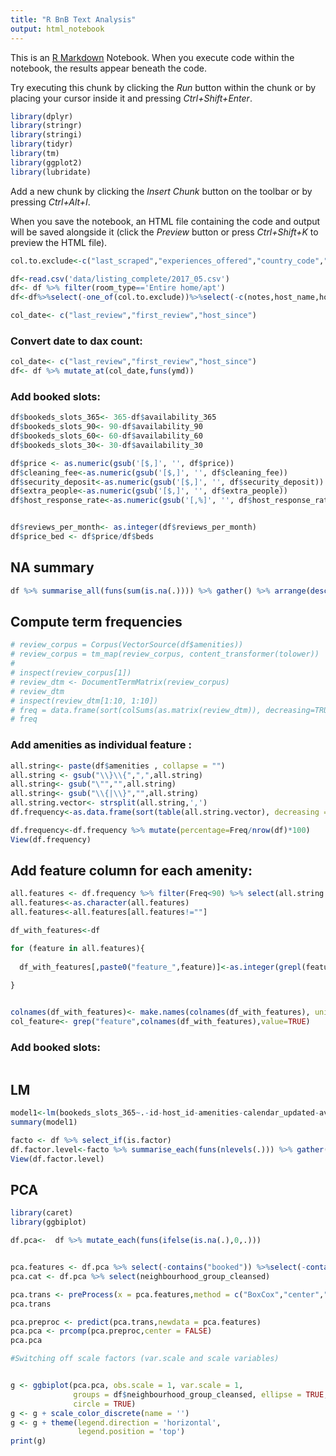 ```yaml
---
title: "R BnB Text Analysis"
output: html_notebook
---
```


This is an [R Markdown](http://rmarkdown.rstudio.com) Notebook. When you execute code within the notebook, the results appear beneath the code. 

Try executing this chunk by clicking the *Run* button within the chunk or by placing your cursor inside it and pressing *Ctrl+Shift+Enter*. 

```r
library(dplyr)
library(stringr)
library(stringi)
library(tidyr)
library(tm)
library(ggplot2)
library(lubridate)
```

Add a new chunk by clicking the *Insert Chunk* button on the toolbar or by pressing *Ctrl+Alt+I*.

When you save the notebook, an HTML file containing the code and output will be saved alongside it (click the *Preview* button or press *Ctrl+Shift+K* to preview the HTML file).
```r

col.to.exclude<-c("last_scraped","experiences_offered","country_code","country","requires_license","host_acceptance_rate","calendar_last_scraped","summary","square_feet","has_availability","license","jurisdiction_names","room_type","state","city","smart_location","neighbourhood","neighbourhood_cleansed","host_neighbourhood","market","scrape_id")

df<-read.csv('data/listing_complete/2017_05.csv')
df<- df %>% filter(room_type=='Entire home/apt')
df<-df%>%select(-one_of(col.to.exclude))%>%select(-c(notes,host_name,host_about,interaction,access,neighborhood_overview,house_rules,transit,space,host_thumbnail_url,host_picture_url,host_url,thumbnail_url,medium_url,xl_picture_url,name,description,picture_url,listing_url))%>%select(-one_of(c("zipcode","host_verifications","weekly_price","monthly_price","street","host_location")))

col_date<- c("last_review","first_review","host_since")

```
### Convert date to dax count:
```r
col_date<- c("last_review","first_review","host_since")
df<- df %>% mutate_at(col_date,funs(ymd))
```

### Add booked slots:
```r

df$bookeds_slots_365<- 365-df$availability_365
df$bookeds_slots_90<- 90-df$availability_90
df$bookeds_slots_60<- 60-df$availability_60
df$bookeds_slots_30<- 30-df$availability_30
```


```r
df$price <- as.numeric(gsub('[$,]', '', df$price))
df$cleaning_fee<-as.numeric(gsub('[$,]', '', df$cleaning_fee))
df$security_deposit<-as.numeric(gsub('[$,]', '', df$security_deposit))
df$extra_people<-as.numeric(gsub('[$,]', '', df$extra_people))
df$host_response_rate<-as.numeric(gsub('[,%]', '', df$host_response_rate))


df$reviews_per_month<- as.integer(df$reviews_per_month)
df$price_bed <- df$price/df$beds
```

## NA summary
```r
df %>% summarise_all(funs(sum(is.na(.)))) %>% gather() %>% arrange(desc(value))
```

## Compute term frequencies
```r
# review_corpus = Corpus(VectorSource(df$amenities))
# review_corpus = tm_map(review_corpus, content_transformer(tolower))
# 
# inspect(review_corpus[1])
# review_dtm <- DocumentTermMatrix(review_corpus)
# review_dtm
# inspect(review_dtm[1:10, 1:10])
# freq = data.frame(sort(colSums(as.matrix(review_dtm)), decreasing=TRUE))
# freq
```


### Add amenities as individual feature :
```r
all.string<- paste(df$amenities , collapse = "")
all.string <- gsub("\\}\\{",",",all.string)
all.string<- gsub("\"","",all.string)
all.string<- gsub("\\{|\\}","",all.string)
all.string.vector<- strsplit(all.string,',')
df.frequency<-as.data.frame(sort(table(all.string.vector), decreasing = TRUE))

```

```r

df.frequency<-df.frequency %>% mutate(percentage=Freq/nrow(df)*100)
View(df.frequency)
```

## Add feature column for each amenity:

```r
all.features <- df.frequency %>% filter(Freq<90) %>% select(all.string.vector) %>%  .[["all.string.vector"]]
all.features<-as.character(all.features)
all.features<-all.features[all.features!=""]

df_with_features<-df

for (feature in all.features){
  
  df_with_features[,paste0("feature_",feature)]<-as.integer(grepl(feature, df$amenities))
  
}


colnames(df_with_features)<- make.names(colnames(df_with_features), unique = TRUE)
col_feature<- grep("feature",colnames(df_with_features),value=TRUE)
```

### Add booked slots:
```r


```

## LM

```r

model1<-lm(bookeds_slots_365~.-id-host_id-amenities-calendar_updated-availability_365-availability_90-availability_60-availability_30-bookeds_slots_90-bookeds_slots_60-bookeds_slots_30 ,data=df_with_features %>% filter(bookeds_slots_365<300 & bookeds_slots_365>20))
summary(model1)
```

```r
facto <- df %>% select_if(is.factor)
df.factor.level<-facto %>% summarise_each(funs(nlevels(.))) %>% gather() %>% arrange(value)
View(df.factor.level)
```

## PCA

```r
library(caret)
library(ggbiplot)

df.pca<-  df %>% mutate_each(funs(ifelse(is.na(.),0,.)))


pca.features <- df.pca %>% select(-contains("booked")) %>%select(-contains("availability"))
pca.cat <- df.pca %>% select(neighbourhood_group_cleansed)
```
```r
pca.trans <- preProcess(x = pca.features,method = c("BoxCox","center","scale"))
pca.trans
```
```r
pca.preproc <- predict(pca.trans,newdata = pca.features)
pca.pca <- prcomp(pca.preproc,center = FALSE)
pca.pca
```
```r
#Switching off scale factors (var.scale and scale variables)


g <- ggbiplot(pca.pca, obs.scale = 1, var.scale = 1, 
              groups = df$neighbourhood_group_cleansed, ellipse = TRUE, 
              circle = TRUE)
g <- g + scale_color_discrete(name = '')
g <- g + theme(legend.direction = 'horizontal', 
               legend.position = 'top')
print(g)
```

